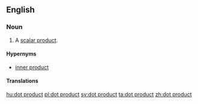 ==English==

===Noun===
{{en-noun|head=[[dot]] [[product]]}}

# {{context|vector|lang=en}} A [[scalar product]].

====Hypernyms====
* [[inner product]]

====Translations====
{{trans-see|scalar product}}

[[hu:dot product]]
[[pl:dot product]]
[[sv:dot product]]
[[ta:dot product]]
[[zh:dot product]]